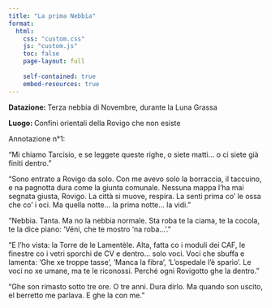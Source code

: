 ```yaml
---
title: "La prima Nebbia"
format:
  html:
    css: "custom.css"
    js: "custom.js"
    toc: false
    page-layout: full
    
    self-contained: true
    embed-resources: true
---
```


**Datazione: ** Terza nebbia di Novembre, durante la Luna Grassa

**Luogo: ** Confini orientali della Rovigo che non esiste

Annotazione n°1:

“Mi chiamo Tarcisio, e se leggete queste righe, o siete matti… o ci siete già finiti dentro.”

“Sono entrato a Rovigo da solo. Con me avevo solo la borraccia, il taccuino, e na pagnotta dura come la giunta comunale. Nessuna mappa l’ha mai segnata giusta, Rovigo. La città si muove, respira. La senti prima co’ le ossa che co’ i oci. Ma quella notte… la prima notte… la vidi.”

“Nebbia. Tanta. Ma no la nebbia normale. Sta roba te la ciama, te la cocola, te la dice piano: ‘Véni, che te mostro ‘na roba…’.”

“E l’ho vista: la Torre de le Lamentèle. Alta, fatta co i moduli dei CAF, le finestre co i vetri sporchi de CV e dentro… solo voci. Voci che sbuffa e lamenta: ‘Ghe xe troppe tasse’, ‘Manca la fibra’, ‘L’ospedale l’è sparìo’. Le voci no xe umane, ma te le riconossi. Perché ogni Rovigotto ghe la dentro.”

“Ghe son rimasto sotto tre ore. O tre anni. Dura dirlo. Ma quando son uscito, el berretto me parlava. E ghe la con me.”
